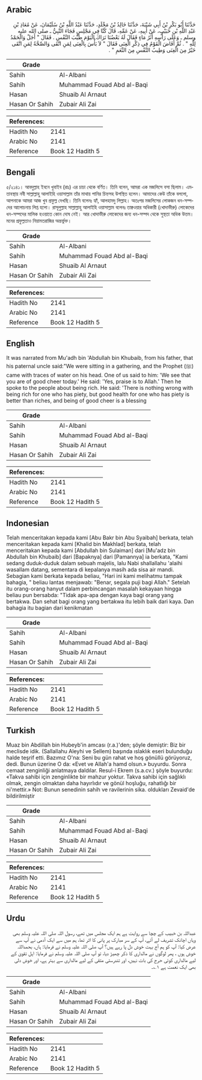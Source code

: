 ## Arabic


<div dir="rtl" lang="ar" style={{fontSize:'larger',backgroundColor:'#f8f9fa',padding:20}}>
حَدَّثَنَا أَبُو بَكْرِ بْنُ أَبِي شَيْبَةَ، حَدَّثَنَا خَالِدُ بْنُ مَخْلَدٍ، حَدَّثَنَا عَبْدُ اللَّهِ بْنُ سُلَيْمَانَ، عَنْ مُعَاذِ بْنِ عَبْدِ اللَّهِ بْنِ خُبَيْبٍ، عَنْ أَبِيهِ، عَنْ عَمِّهِ، قَالَ كُنَّا فِي مَجْلِسٍ فَجَاءَ النَّبِيُّ ـ صلى الله عليه وسلم ـ وَعَلَى رَأْسِهِ أَثَرُ مَاءٍ فَقَالَ لَهُ بَعْضُنَا نَرَاكَ الْيَوْمَ طَيِّبَ النَّفْسِ ‏.‏ فَقَالَ ‏"‏ أَجَلْ وَالْحَمْدُ لِلَّهِ ‏"‏ ‏.‏ ثُمَّ أَفَاضَ الْقَوْمُ فِي ذِكْرِ الْغِنَى فَقَالَ ‏"‏ لاَ بَأْسَ بِالْغِنَى لِمَنِ اتَّقَى وَالصِّحَّةُ لِمَنِ اتَّقَى خَيْرٌ مِنَ الْغِنَى وَطِيبُ النَّفْسِ مِنَ النِّعَمِ ‏"‏ ‏.‏
</div>
<div style={{backgroundColor:'#f8f9fa',padding:20, marginBottom: 10}}><table> <thead> <tr> <th>Grade</th> <th></th> </tr> </thead> <tbody> <tr><td>Sahih</td><td>Al-Albani</td></tr><tr><td>Sahih</td><td>Muhammad Fouad Abd al-Baqi</td></tr><tr><td>Hasan</td><td>Shuaib Al Arnaut</td></tr><tr><td>Hasan Or Sahih</td><td>Zubair Ali Zai</td></tr></tbody></table><table> <thead> <tr> <th>References:</th> <th></th> </tr> </thead> <tbody><tr><td>Hadith No</td><td>2141</td></tr><tr><td>Arabic No</td><td>2141</td></tr><tr><td>Reference</td><td>Book 12 Hadith 5</td></tr></tbody></table></div>

## Bengali


<div dir="ltr" lang="bn" style={{fontSize:'larger',backgroundColor:'#f8f9fa',padding:20}}>
৫/২১৪১। আবদুল্লাহ ইবনে খুবাইব (রাঃ) এর চাচা থেকে বর্ণিত। তিনি বলেন, আমরা এক মজলিসে বসা ছিলাম। এমতাবস্থায় নবী সাল্লাল্লাহু আলাইহি ওয়াসাল্লাম তাঁর মাথায় পানির চিহ্নসহ উপস্থিত হলেন। আমাদের কেউ তাঁকে বললো, আপনাকে আমরা আজ খুব প্রফুল্ল দেখছি। তিনি বলেনঃ হ্যাঁ, আলহামদু লিল্লাহ। অতঃপর মজলিসের লোকজন ধন-সম্পদের আলোচনায় লিপ্ত হলো। রাসূলুল্লাহ সাল্লাল্লাহু আলাইহি ওয়াসাল্লাম বলেনঃ তাক্বওয়ার অধিকারী (খোদাভীরু) লোকেদের ধন-সম্পদের মালিক হওয়াতে কোন দোষ নেই। আর খোদাভীরু লোকেদের জন্য ধন-সম্পদ থেকে সুস্থতা অধিক উত্তম। মনের প্রফুল্লতাও নিয়ামতরাজির অন্তর্ভুক্ত।
</div>
<div style={{backgroundColor:'#f8f9fa',padding:20, marginBottom: 10}}><table> <thead> <tr> <th>Grade</th> <th></th> </tr> </thead> <tbody> <tr><td>Sahih</td><td>Al-Albani</td></tr><tr><td>Sahih</td><td>Muhammad Fouad Abd al-Baqi</td></tr><tr><td>Hasan</td><td>Shuaib Al Arnaut</td></tr><tr><td>Hasan Or Sahih</td><td>Zubair Ali Zai</td></tr></tbody></table><table> <thead> <tr> <th>References:</th> <th></th> </tr> </thead> <tbody><tr><td>Hadith No</td><td>2141</td></tr><tr><td>Arabic No</td><td>2141</td></tr><tr><td>Reference</td><td>Book 12 Hadith 5</td></tr></tbody></table></div>

## English


<div dir="ltr" lang="en" style={{fontSize:'larger',backgroundColor:'#f8f9fa',padding:20}}>
It was narrated from Mu'adh bin 'Abdullah bin Khubaib, from his father, that his paternal uncle said:"We were sitting in a gathering, and the Prophet (ﷺ) came with traces of water on his head. One of us said to him: 'We see that you are of good cheer today.' He said: 'Yes, praise is to Allah.' Then he spoke to the people about being rich. He said: 'There is nothing wrong with being rich for one who has piety, but good health for one who has piety is better than riches, and being of good cheer is a blessing
</div>
<div style={{backgroundColor:'#f8f9fa',padding:20, marginBottom: 10}}><table> <thead> <tr> <th>Grade</th> <th></th> </tr> </thead> <tbody> <tr><td>Sahih</td><td>Al-Albani</td></tr><tr><td>Sahih</td><td>Muhammad Fouad Abd al-Baqi</td></tr><tr><td>Hasan</td><td>Shuaib Al Arnaut</td></tr><tr><td>Hasan Or Sahih</td><td>Zubair Ali Zai</td></tr></tbody></table><table> <thead> <tr> <th>References:</th> <th></th> </tr> </thead> <tbody><tr><td>Hadith No</td><td>2141</td></tr><tr><td>Arabic No</td><td>2141</td></tr><tr><td>Reference</td><td>Book 12 Hadith 5</td></tr></tbody></table></div>

## Indonesian


<div dir="ltr" lang="id" style={{fontSize:'larger',backgroundColor:'#f8f9fa',padding:20}}>
Telah menceritakan kepada kami [Abu Bakr bin Abu Syaibah] berkata, telah menceritakan kepada kami [Khalid bin Makhlad] berkata, telah menceritakan kepada kami [Abdullah bin Sulaiman] dari [Mu'adz bin Abdullah bin Khubaib] dari [Bapaknya] dari [Pamannya] ia berkata, "Kami sedang duduk-duduk dalam sebuah majelis, lalu Nabi shallallahu 'alaihi wasallam datang, sementara di kepalanya masih ada sisa air mandi. Sebagian kami berkata kepada beliau, "Hari ini kami melihatmu tampak bahagia, " beliau lantas menjawab: "Benar, segala puji bagi Allah." Setelah itu orang-orang hanyut dalam perbincangan masalah kekayaan hingga beliau pun bersabda: "Tidak apa-apa dengan kaya bagi orang yang bertakwa. Dan sehat bagi orang yang bertakwa itu lebih baik dari kaya. Dan bahagia itu bagian dari kenikmatan
</div>
<div style={{backgroundColor:'#f8f9fa',padding:20, marginBottom: 10}}><table> <thead> <tr> <th>Grade</th> <th></th> </tr> </thead> <tbody> <tr><td>Sahih</td><td>Al-Albani</td></tr><tr><td>Sahih</td><td>Muhammad Fouad Abd al-Baqi</td></tr><tr><td>Hasan</td><td>Shuaib Al Arnaut</td></tr><tr><td>Hasan Or Sahih</td><td>Zubair Ali Zai</td></tr></tbody></table><table> <thead> <tr> <th>References:</th> <th></th> </tr> </thead> <tbody><tr><td>Hadith No</td><td>2141</td></tr><tr><td>Arabic No</td><td>2141</td></tr><tr><td>Reference</td><td>Book 12 Hadith 5</td></tr></tbody></table></div>

## Turkish


<div dir="ltr" lang="tr" style={{fontSize:'larger',backgroundColor:'#f8f9fa',padding:20}}>
Muaz bin Abdillah bin Hubeyb'in amcası (r.a.)'den; şöyle demiştir: Biz bir meclisde idik. (Sallallahu Aleyhi ve Sellem) başında ıslaklık eseri bulunduğu halde teşrif etti. Bazımız O'na: Seni bu gün rahat ve hoş gönüllü görüyoruz, dedi. Bunun üzerine O da: «Evet ve Allah'a hamd olsun.» buyurdu. Sonra cemaat zenginliği anlatmaya daldılar. Resul-i Ekrem (s.a.cv.) şöyle buyurdu: «Takva sahibi için zenginlikte bir mahzur yoktur. Takva sahibi için sağlıklı olmak, zengin olmaktan daha hayırlıdır ve gönül hoşluğu, rahatlığı bir ni'mettir.» Not: Bunun senedinin sahih ve ravilerinin sika. oldukları Zevaid'de bildirilmiştir
</div>
<div style={{backgroundColor:'#f8f9fa',padding:20, marginBottom: 10}}><table> <thead> <tr> <th>Grade</th> <th></th> </tr> </thead> <tbody> <tr><td>Sahih</td><td>Al-Albani</td></tr><tr><td>Sahih</td><td>Muhammad Fouad Abd al-Baqi</td></tr><tr><td>Hasan</td><td>Shuaib Al Arnaut</td></tr><tr><td>Hasan Or Sahih</td><td>Zubair Ali Zai</td></tr></tbody></table><table> <thead> <tr> <th>References:</th> <th></th> </tr> </thead> <tbody><tr><td>Hadith No</td><td>2141</td></tr><tr><td>Arabic No</td><td>2141</td></tr><tr><td>Reference</td><td>Book 12 Hadith 5</td></tr></tbody></table></div>

## Urdu


<div dir="rtl" lang="ur" style={{fontSize:'larger',backgroundColor:'#f8f9fa',padding:20}}>
عبداللہ بن خبیب کے چچا سے روایت ہے ہم ایک مجلس میں تھے، رسول اللہ صلی اللہ علیہ وسلم بھی وہاں اچانک تشریف لے آئے، آپ کے سر مبارک پر پانی کا اثر تھا، ہم میں سے ایک آدمی نے آپ سے عرض کیا: آپ کو ہم آج بہت خوش دل پا رہے ہیں؟ آپ صلی اللہ علیہ وسلم نے فرمایا: ہاں، بحمداللہ خوش ہوں ، پھر لوگوں نے مالداری کا ذکر چھیڑ دیا، تو آپ صلی اللہ علیہ وسلم نے فرمایا: اہل تقویٰ کے لیے مالداری کوئی حرج کی بات نہیں، اور تندرستی متقی کے لیے مالداری سے بہتر ہے، اور خوش دلی بھی ایک نعمت ہے ۱؎۔
</div>
<div style={{backgroundColor:'#f8f9fa',padding:20, marginBottom: 10}}><table> <thead> <tr> <th>Grade</th> <th></th> </tr> </thead> <tbody> <tr><td>Sahih</td><td>Al-Albani</td></tr><tr><td>Sahih</td><td>Muhammad Fouad Abd al-Baqi</td></tr><tr><td>Hasan</td><td>Shuaib Al Arnaut</td></tr><tr><td>Hasan Or Sahih</td><td>Zubair Ali Zai</td></tr></tbody></table><table> <thead> <tr> <th>References:</th> <th></th> </tr> </thead> <tbody><tr><td>Hadith No</td><td>2141</td></tr><tr><td>Arabic No</td><td>2141</td></tr><tr><td>Reference</td><td>Book 12 Hadith 5</td></tr></tbody></table></div>